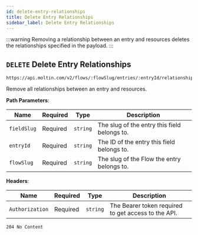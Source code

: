 ```yaml
---
id: delete-entry-relationships
title: Delete Entry Relationships
sidebar_label: Delete Entry Relationships
---
```


:::warning
Removing a relationship between an entry and resources deletes the relationships specified in the payload.
:::

## `DELETE` Delete Entry Relationships

```http
https://api.moltin.com/v2/flows/:flowSlug/entries/:entryId/relationships/:fieldSlug
```

Remove all relationships between an entry and resources.

<!--DOCUSAURUS_CODE_TABS-->

<!-- Request -->

**Path Parameters**:

| Name | Required | Type | Description |
| --- | --- | --- | --- |
| `fieldSlug` | Required | `string` | The slug of the entry this field belongs to. |
| `entryId` | Required | `string` | The ID of the entry this field belongs to. |
| `flowSlug` | Required | `string` | The slug of the Flow the entry belongs to. |

**Headers**:

| Name | Required | Type | Description |
| --- | --- | --- | --- |
| `Authorization` | Required | `string` | The Bearer token required to get access to the API. |


<!-- Response -->

`204 No Content`


```json

```

<!--END_DOCUSAURUS_CODE_TABS-->
